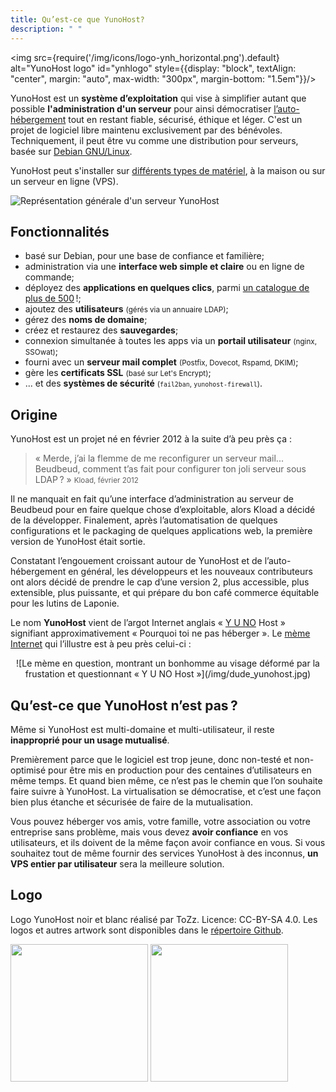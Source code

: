 ```yaml
---
title: Qu’est-ce que YunoHost?
description: " "
---
```


<img src={require('/img/icons/logo-ynh_horizontal.png').default} alt="YunoHost logo" id="ynhlogo" style={{display: "block", textAlign: "center", margin: "auto", max-width: "300px", margin-bottom: "1.5em"}}/>

YunoHost est un **système d’exploitation** qui vise à simplifier autant que possible **l'administration d'un serveur** pour ainsi démocratiser [l’auto-hébergement](/admin/self_hosting) tout en restant fiable, sécurisé, éthique et léger. C'est un projet de logiciel libre maintenu exclusivement par des bénévoles. Techniquement, il peut être vu comme une distribution pour serveurs, basée sur [Debian GNU/Linux](https://debian.org).

YunoHost peut s'installer sur [différents types de matériel](/admin/install/install_on), à la maison ou sur un serveur en ligne (VPS).

![Représentation générale d'un serveur YunoHost](/img/internet_topologies_with_ynh_fr.png?resize=600)

## Fonctionnalités

- <SmallInline url='/img/icons/logo-debian.png' alt="debian logo"/> basé sur Debian, pour une base de confiance et familière;
- <SmallInline url='/img/icons/icon-tools.png' alt="tools logo"/> administration via une **interface web simple et claire** ou en ligne de commande;
- <SmallInline url='/img/icons/icon-package.png' alt="package logo"/> déployez des **applications en quelques clics**, parmi [un catalogue de plus de 500](https://apps.yunohost.org) !;
- <SmallInline url='/img/icons/icon-users.png' alt="users logo"/> ajoutez des **utilisateurs** <small>(gérés via un annuaire LDAP)</small>;
- <SmallInline url='/img/icons/icon-globe.png' alt="globe logo"/> gérez des **noms de domaine**;
- <SmallInline url='/img/icons/icon-medic.png' alt="medic logo"/> créez et restaurez des **sauvegardes**;
- <SmallInline url='/img/icons/icon-door.png' alt="door logo"/> connexion simultanée à toutes les apps via un **portail utilisateur** <small>(nginx, SSOwat)</small>;
- <SmallInline url='/img/icons/icon-mail.png' alt="mail logo"/> fourni avec un **serveur mail complet** <small>(Postfix, Dovecot, Rspamd, DKIM)</small>;
- <SmallInline url='/img/icons/icon-lock.png' alt="lock logo"/> gère les **certificats SSL** <small>(basé sur Let's Encrypt)</small>;
- <SmallInline url='/img/icons/icon-shield.png' alt="shield logo"/> ... et des **systèmes de sécurité** <small>(`fail2ban`, `yunohost-firewall`)</small>.

## Origine

YunoHost est un projet né en février 2012 à la suite d’à peu près ça :

> « Merde, j’ai la flemme de me reconfigurer un serveur mail... Beudbeud, comment t’as fait pour configurer ton joli serveur sous LDAP ? »
> <small>Kload, février 2012</small>

Il ne manquait en fait qu’une interface d’administration au serveur de Beudbeud pour en faire quelque chose d’exploitable, alors Kload a décidé de la développer. Finalement, après l’automatisation de quelques configurations et le packaging de quelques applications web, la première version de YunoHost était sortie.

Constatant l’engouement croissant autour de YunoHost et de l’auto-hébergement en général, les développeurs et les nouveaux contributeurs ont alors décidé de prendre le cap d’une version 2, plus accessible, plus extensible, plus puissante, et qui prépare du bon café commerce équitable pour les lutins de Laponie.

Le nom **YunoHost** vient de l’argot Internet anglais « [Y U NO](https://knowyourmeme.com/memes/y-u-no-guy) Host » signifiant approximativement « Pourquoi toi ne pas héberger ». Le [mème Internet](http://fr.wikipedia.org/wiki/M%C3%A8me_Internet) qui l’illustre est à peu près celui-ci :

<center>
![Le mème en question, montrant un bonhomme au visage déformé par la frustation et questionnant « Y U NO Host »](/img/dude_yunohost.jpg)
</center>

## Qu’est-ce que YunoHost n’est pas ?

Même si YunoHost est multi-domaine et multi-utilisateur, il reste **inapproprié pour un usage mutualisé**.

Premièrement parce que le logiciel est trop jeune, donc non-testé et non-optimisé pour être mis en production pour des centaines d’utilisateurs en même temps. Et quand bien même, ce n’est pas le chemin que l’on souhaite faire suivre à YunoHost. La virtualisation se démocratise, et c’est une façon bien plus étanche et sécurisée de faire de la mutualisation.

Vous pouvez héberger vos amis, votre famille, votre association ou votre entreprise sans problème, mais vous devez **avoir confiance** en vos utilisateurs, et ils doivent de la même façon avoir confiance en vous. Si vous souhaitez tout de même fournir des services YunoHost à des inconnus, **un VPS entier par utilisateur** sera la meilleure solution.

## Logo

Logo YunoHost noir et blanc réalisé par ToZz. Licence: CC-BY-SA 4.0. Les logos et autres artwork sont disponibles dans le [répertoire Github](https://github.com/YunoHost/yunohost-artwork).

<img src="https://raw.githubusercontent.com/YunoHost/yunohost-artwork/refs/heads/main/logos/png/yunohost-logo_black.png" width="220" id="darklogo"/>
<img src="https://raw.githubusercontent.com/YunoHost/yunohost-artwork/refs/heads/main/logos/png/yunohost-logo_white.png" width="220" id="whitelogo"/>
